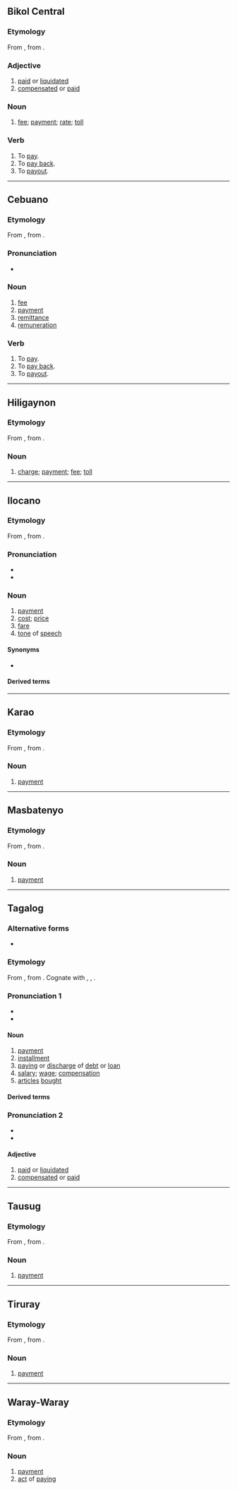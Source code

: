 {{also|bay-ad}}

==Bikol Central==

===Etymology===
From {{inh|bcl|phi-pro|*bayaD}}, from {{inh|bcl|poz-pro|*bayaD}}.

===Adjective===
{{head|bcl|adjective|head=bayád}}

# [[paid]] or [[liquidated]] {{gloss|referring to a loan}}
# [[compensated]] or [[paid]] {{gloss|of one's salary}}

===Noun===
{{head|bcl|noun}}

# [[fee]]; [[payment]]; [[rate]]; [[toll]]

===Verb===
{{head|bcl|verb}}

# To [[pay]].
# To [[pay back]].
# To [[payout]].

----

==Cebuano==

===Etymology===
From {{inh|ceb|phi-pro|*bayaD}}, from {{inh|ceb|poz-pro|*bayaD}}.

===Pronunciation===
* {{hyph|ceb|ba|yad}}

===Noun===
{{head|ceb|verb}}

# [[fee]]
# [[payment]]
# [[remittance]]
# [[remuneration]]

===Verb===
{{head|ceb|verb}}

# To [[pay]].
# To [[pay back]].
# To [[payout]].

----

==Hiligaynon==

===Etymology===
From {{inh|hil|phi-pro|*bayaD}}, from {{inh|hil|poz-pro|*bayaD}}.

===Noun===
{{hil-noun|head=báyad}}

# [[charge]]; [[payment]]; [[fee]]; [[toll]]

----

==Ilocano==

===Etymology===
From {{inh|ilo|phi-pro|*bayaD}}, from {{inh|ilo|poz-pro|*bayaD}}.

===Pronunciation===
* {{IPA|ilo|/ˈbajad/}}
* {{hyph|ilo|ba|yad}}

===Noun===
{{ilo-noun|báyad}}

# [[payment]]
# [[cost]]; [[price]]
# [[fare]]
# [[tone]] of [[speech]]

====Synonyms====
* {{sense|payment}} {{l|ilo|bales}}

====Derived terms====
{{der3|ilo|bayadan}}

----

==Karao==

===Etymology===
From {{inh|kyj|phi-pro|*bayaD}}, from {{inh|kyj|poz-pro|*bayaD}}.

===Noun===
{{head|kyj|noun}}

# [[payment]]

----

==Masbatenyo==

===Etymology===
From {{inh|msb|phi-pro|*bayaD}}, from {{inh|msb|poz-pro|*bayaD}}.

===Noun===
{{head|msb|noun}}

# [[payment]]

----

==Tagalog==

===Alternative forms===
* {{alter|tl|bayar}} {{q|obsolete}}

===Etymology===
From {{inh|tl|phi-pro|*bayaD||to pay}}, from {{inh|tl|poz-pro|*bayaD}}. Cognate with {{cog|bcl|bayad}}, {{cog|ms|bayar}}, {{cog|xsb|bayar}}.

===Pronunciation 1===
* {{hyph|tl|ba|yad}}
* {{tl-IPA}}

====Noun====
{{tl-noun}}

# [[payment]]
# [[installment]]
# [[paying]] or [[discharge]] of [[debt]] or [[loan]]
# [[salary]]; [[wage]]; [[compensation]]
# [[article]]s [[bought]]

====Derived terms====
{{der3|tl|bayad-pinsala|pagbabayad-pinsala|bayaran|bayarin|kabayaran|ibayad|mabayaran|mapagbayaran|ipagbayad|makabayad|magbayad|walang-bayad|pagbabayad|pagbayaran|pambayad|paunang-bayad|makapagbayad}}

===Pronunciation 2===
* {{hyph|tl|ba|yad}}
* {{tl-IPA|bayád}}

====Adjective====
{{tl-adj|bayád}}

# [[paid]] or [[liquidated]] {{gloss|referring to a loan}}
# [[compensated]] or [[paid]] {{gloss|of one's salary}}

----

==Tausug==

===Etymology===
From {{inh|tsg|phi-pro|*bayaD}}, from {{inh|tsg|poz-pro|*bayaD}}.

===Noun===
{{head|tsg|noun}}

# [[payment]]

----

==Tiruray==

===Etymology===
From {{inh|tiy|phi-pro|*bayaD}}, from {{inh|tiy|poz-pro|*bayaD}}.

===Noun===
{{head|tiy|noun}}

# [[payment]]

----

==Waray-Waray==

===Etymology===
From {{inh|war|phi-pro|*bayaD}}, from {{inh|war|poz-pro|*bayaD}}.

===Noun===
{{head|war|noun}}

# [[payment]]
# [[act]] of [[pay]]ing